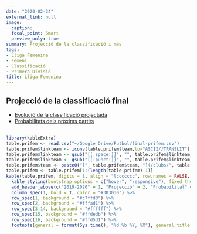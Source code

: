 ```yaml
---
date: "2020-02-24"
external_link: null
image:
  caption: 
  focal_point: Smart
  preview_only: true
summary: Projecció de la classificació i més
tags:
- Lliga Femenina
- Femení
- Classificació
- Primera Divisió
title: Lliga Femenina
---
```

## Projecció de la classificació final

* [Evolució de la classificació projectada](https://futstat.cat/projeccions/lliga-femenina-evolucio/)
<br>
* [Probabilitats dels pròxims partits](https://futstat.cat/projeccions/lliga-femenina-partits/)
<br>
<br>
```r
library(kableExtra)
table.prifem <- read.csv("~/Google Drive/Futbol/final-prifem.csv")
table.prifem$linkteam <- iconv(table.prifem$team,to="ASCII//TRANSLIT")
table.prifem$linkteam <- gsub("[[:space:]]", "", table.prifem$linkteam)
table.prifem$linkteam <- gsub("[[:punct:]]", "", table.prifem$linkteam)
table.prifem$team <- paste0("[", table.prifem$team, "](/clubs/", table.prifem$linkteam,"prifem)")
table.prifem <- table.prifem[1:(length(table.prifem)-1)]
kable(table.prifem, digits = 1, align = "lccccccc", row.names = FALSE, col.names = c("Club", "Punts", "GD", "Campió", "UEFA", "Descens", "GF", "GC"))  %>%
  kable_styling(bootstrap_options = c("hover", "responsive"), fixed_thead = T) %>%
  add_header_above(c("2019-2020" = 1, "Projecció" = 2, "Probabilitat" = 3, "xGols" = 2), background = "white") %>%
  column_spec(1, bold = T, color = "#303030") %>%
  row_spec(1, background = "#c7ffd0") %>%
  row_spec(2, background = "#fffad1") %>%
  row_spec(3:14, background = "#ffffff") %>%
  row_spec(15, background = "#ffdedb") %>%
  row_spec(16, background = "#ffd5d1") %>%
  footnote(general = format(Sys.time(), "%d %b %Y, %X"), general_title = "Actualitzat:", footnote_as_chunk = T)
```
